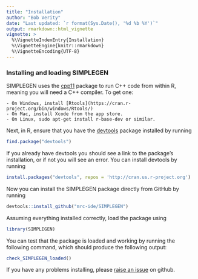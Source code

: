 ---
title: "Installation"
author: "Bob Verity"
date: "Last updated: `r format(Sys.Date(), '%d %b %Y')`"
output: rmarkdown::html_vignette
vignette: >
  %\VignetteIndexEntry{Installation}
  %\VignetteEngine{knitr::rmarkdown}
  %\VignetteEncoding{UTF-8}
---

### Installing and loading SIMPLEGEN

SIMPLEGEN uses the [cpp11](https://cpp11.r-lib.org/articles/cpp11.html) package to run C++ code from within R, meaning you will need a C++ compiler. To get one:

    - On Windows, install [Rtools](https://cran.r-project.org/bin/windows/Rtools/)
    - On Mac, install Xcode from the app store.
    - On Linux, sudo apt-get install r-base-dev or similar.

Next, in R, ensure that you have the [devtools](https://www.rstudio.com/products/rpackages/devtools/) package installed by running

```{r, eval = FALSE}
find.package("devtools")
```

If you already have devtools you should see a link to the package's installation, or if not you will see an error. You can install devtools by running

```{r, eval = FALSE}
install.packages("devtools", repos = 'http://cran.us.r-project.org')
```

Now you can install the SIMPLEGEN package directly from GitHub by running

```{r, eval = FALSE}
devtools::install_github("mrc-ide/SIMPLEGEN")
```

Assuming everything installed correctly, load the package using

```{r}
library(SIMPLEGEN)
```

You can test that the package is loaded and working by running the following command, which should produce the following output:

```{r}
check_SIMPLEGEN_loaded()
```

If you have any problems installing, please [raise an issue](https://github.com/mrc-ide/SIMPLEGEN/issues) on github.
